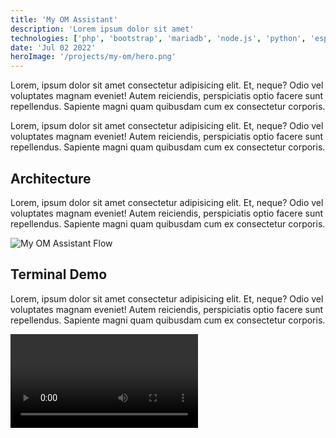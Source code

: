 ```yaml
---
title: 'My OM Assistant'
description: 'Lorem ipsum dolor sit amet'
technologies: ['php', 'bootstrap', 'mariadb', 'node.js', 'python', 'esp32', 'mqtt']
date: 'Jul 02 2022'
heroImage: '/projects/my-om/hero.png'
---
```


Lorem, ipsum dolor sit amet consectetur adipisicing elit. Et, neque? Odio vel voluptates magnam eveniet! Autem reiciendis, perspiciatis optio facere sunt repellendus. Sapiente magni quam quibusdam cum ex consectetur corporis.

Lorem, ipsum dolor sit amet consectetur adipisicing elit. Et, neque? Odio vel voluptates magnam eveniet! Autem reiciendis, perspiciatis optio facere sunt repellendus. Sapiente magni quam quibusdam cum ex consectetur corporis.

## Architecture

Lorem, ipsum dolor sit amet consectetur adipisicing elit. Et, neque? Odio vel voluptates magnam eveniet! Autem reiciendis, perspiciatis optio facere sunt repellendus. Sapiente magni quam quibusdam cum ex consectetur corporis.

![My OM Assistant Flow](</public/projects/my-om/flow.jpg>)

## Terminal Demo

Lorem, ipsum dolor sit amet consectetur adipisicing elit. Et, neque? Odio vel voluptates magnam eveniet! Autem reiciendis, perspiciatis optio facere sunt repellendus. Sapiente magni quam quibusdam cum ex consectetur corporis.

<video controls src="/public/projects/my-om/voice-assistant.mp4" title="Voice Assistant Demo"></video>
